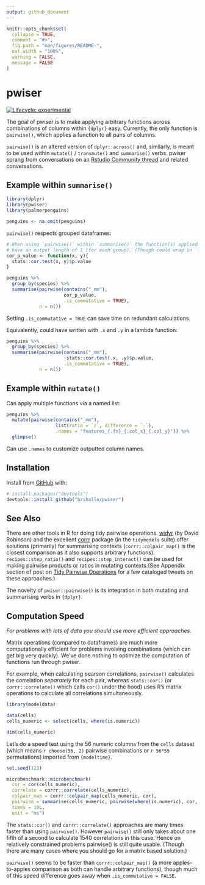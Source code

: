 ```yaml
---
output: github_document
---
```


<!-- README.md is generated from README.Rmd. Please edit that file -->

```r
knitr::opts_chunk$set(
  collapse = TRUE,
  comment = "#>",
  fig.path = "man/figures/README-",
  out.width = "100%",
  warning = FALSE,
  message = FALSE
)
```

# pwiser

<!-- badges: start -->
[![Lifecycle: experimental](https://img.shields.io/badge/lifecycle-experimental-orange.svg)](https://lifecycle.r-lib.org/articles/stages.html#experimental)
<!-- badges: end -->

The goal of pwiser is to make applying arbitrary functions across combinations of columns within `{dplyr}` easy. Currently, the only function is `pairwise()`, which applies a function to all pairs of columns.

`pairwise()` is an altered version of `dplyr::across()` and, similarly, is meant to be used within `mutate()` / `transmute()` and `summarise()` verbs. pwiser sprang from conversations on an [Rstudio Community thread](https://community.rstudio.com/t/pairwise-function-for-use-within-dplyr-mutate-and-dplyr-summarise/94684) and related conversations.

## Example within `summarise()`

```r
library(dplyr)
library(pwiser)
library(palmerpenguins)

penguins <- na.omit(penguins)
```

`pairwise()` respects grouped dataframes:
```r
# When using `pairwise()` within `summarise()` the function(s) applied should
# have an output length of 1 (for each group). (Though could wrap in `list()` to make a list column output.)
cor_p_value <- function(x, y){
  stats::cor.test(x, y)$p.value
}

penguins %>% 
  group_by(species) %>% 
  summarise(pairwise(contains("_mm"), 
                     cor_p_value, 
                     .is_commutative = TRUE),
            n = n())
```

Setting `.is_commutative = TRUE` can save time on redundant calculations. 

Equivalently, could have written with `.x` and `.y` in a lambda function:
```r
penguins %>% 
  group_by(species) %>% 
  summarise(pairwise(contains("_mm"), 
                     ~stats::cor.test(.x, .y)$p.value, 
                     .is_commutative = TRUE),
            n = n())
```


<!-- You'll still need to render `README.Rmd` regularly, to keep `README.md` up-to-date. `devtools::build_readme()` is handy for this. You could also use GitHub Actions to re-render `README.Rmd` every time you push. An example workflow can be found here: <https://github.com/r-lib/actions/tree/master/examples>. -->

## Example within `mutate()`

Can apply multiple functions via a named list:
```r
penguins %>% 
  mutate(pairwise(contains("_mm"), 
                  list(ratio = `/`, difference = `-`),
                  .names = "features_{.fn}_{.col_x}_{.col_y}")) %>% 
  glimpse()
```

Can use `.names` to customize outputted column names.

## Installation

Install from [GitHub](https://github.com/) with:

``` r
# install.packages("devtools")
devtools::install_github("brshallo/pwiser")
```

## See Also

There are other tools in R for doing tidy pairwise operations. [widyr](https://github.com/dgrtwo/widyr) (by David Robinson) and the excellent [corrr](https://github.com/tidymodels/corrr) package (in the `tidymodels` suite) offer solutions (primarily) for summarising contexts (`corrr::colpair_map()` is the closest comparison as it also supports arbitrary functions). `recipes::step_ratio()` and `recipes::step_interact()` can be used for making pairwise products or ratios in mutating contexts.(See Appendix section of post on [Tidy Pairwise Operations](https://www.bryanshalloway.com/2020/06/03/tidy-2-way-column-combinations/#tweets) for a few cataloged tweets on these approaches.)

The novelty of `pwiser::pairwise()` is its integration in both mutating and summarising verbs in `{dplyr}`.

## Computation Speed

*For problems with lots of data you should use more efficient approaches.*

Matrix operations (compared to dataframes) are much more computationally efficient for problems involving combinations (which can get big very quickly). We've done nothing to optimize the computation of functions run through pwiser. 

For example, when calculating pearson correlations, `pairwise()` calculates the correlation *separately* for each pair, whereas `stats::cor()` (or `corrr::correlate()` which calls `cor()` under the hood) uses R's matrix operations to calculate all correlations simultaneously.

```r
library(modeldata)

data(cells)
cells_numeric <- select(cells, where(is.numeric))

dim(cells_numeric)
```

Let's do a speed test using the 56 numeric columns from the `cells` dataset (which means `r choose(56, 2)` pairwise combinations or `r 56*55` permutations) imported from `{modeltime}`.

```r
set.seed(123)

microbenchmark::microbenchmark(
  cor = cor(cells_numeric),
  correlate = corrr::correlate(cells_numeric),
  colpair_map = corrr::colpair_map(cells_numeric, cor),
  pairwise = summarise(cells_numeric, pairwise(where(is.numeric), cor, .is_commutative = TRUE)),
  times = 10L,
  unit = "ms")
```

The `stats::cor()` and `corrr::correlate()` approaches are many times faster than using `pairwise()`. However `pairwise()` still only takes about one fifth of a second to calculate 1540 correlations in this case. Hence on relatively constrained problems pairwise() is still quite usable. (Though there are many cases where you should go for a matrix based solution.)

`pairwise()` seems to be faster than `corrr::colpair_map()` (a more apples-to-apples comparison as both can handle arbitrary functions), though much of this speed difference goes away when `.is_commutative = FALSE`.
